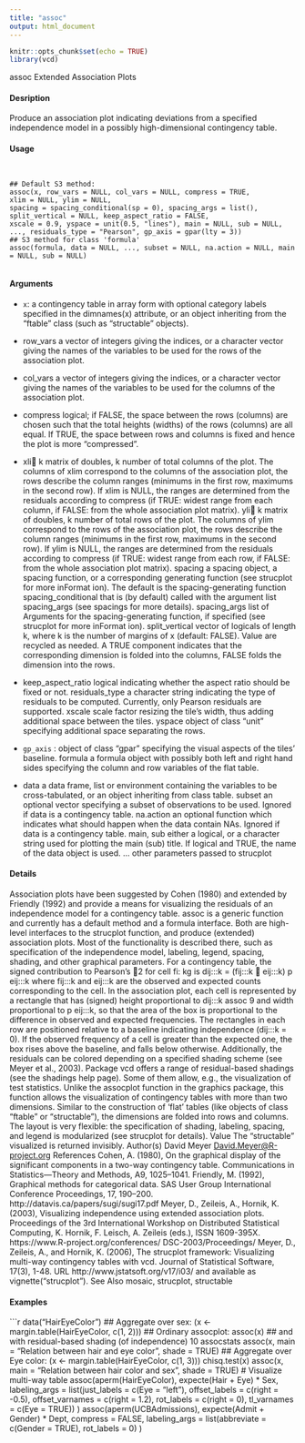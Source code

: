 ```yaml
---
title: "assoc"
output: html_document
---
```

```r
knitr::opts_chunk$set(echo = TRUE)
library(vcd)
```

assoc Extended Association Plots

#### Desription

Produce an association plot indicating deviations from a specified independence model in a possibly
high-dimensional contingency table.

#### Usage
<pre><code>

## Default S3 method:
assoc(x, row_vars = NULL, col_vars = NULL, compress = TRUE,
xlim = NULL, ylim = NULL,
spacing = spacing_conditional(sp = 0), spacing_args = list(),
split_vertical = NULL, keep_aspect_ratio = FALSE,
xscale = 0.9, yspace = unit(0.5, "lines"), main = NULL, sub = NULL,
..., residuals_type = "Pearson", gp_axis = gpar(lty = 3))
## S3 method for class 'formula'
assoc(formula, data = NULL, ..., subset = NULL, na.action = NULL, main = NULL, sub = NULL)

</code></pre>
#### Arguments

* ``x``: a contingency table in array form with optional category labels specified in the
dimnames(x) attribute, or an object inheriting from the "ftable" class (such as
"structable" objects).
* row_vars a vector of integers giving the indices, or a character vector giving the names of
the variables to be used for the rows of the association plot.
* col_vars a vector of integers giving the indices, or a character vector giving the names of
the variables to be used for the columns of the association plot.
* compress logical; if FALSE, the space between the rows (columns) are chosen such that
the total heights (widths) of the rows (columns) are all equal. If TRUE, the space between rows and columns is fixed and hence the plot is more “compressed”.
* xli k matrix of doubles, k number of total columns of the plot. The columns
of xlim correspond to the columns of the association plot, the rows describe
the column ranges (minimums in the first row, maximums in the second row).
If xlim is NULL, the ranges are determined from the residuals according to
compress (if TRUE: widest range from each column, if FALSE: from the whole
association plot matrix).
yli k matrix of doubles, k number of total rows of the plot. The columns of
ylim correspond to the rows of the association plot, the rows describe the column
ranges (minimums in the first row, maximums in the second row). If ylim
is NULL, the ranges are determined from the residuals according to compress (if
TRUE: widest range from each row, if FALSE: from the whole association plot
matrix).
spacing a spacing object, a spacing function, or a corresponding generating function
(see strucplot for more inFormat 
ion). The default is the spacing-generating
function spacing_conditional that is (by default) called with the argument
list spacing_args (see spacings for more details).
spacing_args list of Arguments
 for the spacing-generating function, if specified (see strucplot
for more inFormat 
ion).
split_vertical vector of logicals of length k, where k is the number of margins of x (default:
FALSE). 
Value 
 are recycled as needed. A TRUE component indicates that the
corresponding dimension is folded into the columns, FALSE folds the dimension
into the rows.

* keep_aspect_ratio
logical indicating whether the aspect ratio should be fixed or not.
residuals_type a character string indicating the type of residuals to be computed. Currently,
only Pearson residuals are supported.
xscale scale factor resizing the tile’s width, thus adding additional space between the
tiles.
yspace object of class "unit" specifying additional space separating the rows.
* `` gp_axis`` :   object of class "gpar" specifying the visual aspects of the tiles’ baseline.
formula a formula object with possibly both left and right hand sides specifying the column
and row variables of the flat table.
* data a data frame, list or environment containing the variables to be cross-tabulated,
or an object inheriting from class table.
subset an optional vector specifying a subset of observations to be used. Ignored if
data is a contingency table.
na.action an optional function which indicates what should happen when the data contain
NAs. Ignored if data is a contingency table.
main, sub either a logical, or a character string used for plotting the main (sub) title. If
logical and TRUE, the name of the data object is used.
... other parameters passed to strucplot

#### Details
Association plots have been suggested by Cohen (1980) and extended by Friendly (1992) and provide
a means for visualizing the residuals of an independence model for a contingency table.
assoc is a generic function and currently has a default method and a formula interface. Both are
high-level interfaces to the strucplot function, and produce (extended) association plots. Most
of the functionality is described there, such as specification of the independence model, labeling,
legend, spacing, shading, and other graphical parameters.
For a contingency table, the signed contribution to Pearson’s 2 for cell fi: kg is
dij:::k =
(fij:::k 􀀀 eij:::k)
p
eij:::k
where fij:::k and eij:::k are the observed and expected counts corresponding to the cell. In the
association plot, each cell is represented by a rectangle that has (signed) height proportional to dij:::k
assoc 9
and width proportional to p
eij:::k, so that the area of the box is proportional to the difference in
observed and expected frequencies. The rectangles in each row are positioned relative to a baseline
indicating independence (dij:::k = 0). If the observed frequency of a cell is greater than the expected
one, the box rises above the baseline, and falls below otherwise.
Additionally, the residuals can be colored depending on a specified shading scheme (see Meyer et
al., 2003). Package vcd offers a range of residual-based shadings (see the shadings help page).
Some of them allow, e.g., the visualization of test statistics.
Unlike the assocplot function in the graphics package, this function allows the visualization of
contingency tables with more than two dimensions. Similar to the construction of ‘flat’ tables (like
objects of class "ftable" or "structable"), the dimensions are folded into rows and columns.
The layout is very flexible: the specification of shading, labeling, spacing, and legend is modularized
(see strucplot for details).
Value
The "structable" visualized is returned invisibly.
Author(s)
David Meyer <David.Meyer@R-project.org>
References
Cohen, A. (1980), On the graphical display of the significant components in a two-way contingency
table. Communications in Statistics—Theory and Methods, A9, 1025–1041.
Friendly, M. (1992), Graphical methods for categorical data. SAS User Group International Conference
Proceedings, 17, 190–200. http://datavis.ca/papers/sugi/sugi17.pdf
Meyer, D., Zeileis, A., Hornik, K. (2003), Visualizing independence using extended association
plots. Proceedings of the 3rd International Workshop on Distributed Statistical Computing, K.
Hornik, F. Leisch, A. Zeileis (eds.), ISSN 1609-395X. https://www.R-project.org/conferences/
DSC-2003/Proceedings/
Meyer, D., Zeileis, A., and Hornik, K. (2006), The strucplot framework: Visualizing multi-way contingency
tables with vcd. Journal of Statistical Software, 17(3), 1-48. URL http://www.jstatsoft.org/v17/i03/
and available as vignette("strucplot").
See Also
mosaic, strucplot, structable

#### Examples
```r

data("HairEyeColor")
## Aggregate over sex:
(x <- margin.table(HairEyeColor, c(1, 2)))
## Ordinary assocplot:
assoc(x)
## and with residual-based shading (of independence)
10 assocstats
assoc(x, main = "Relation between hair and eye color", shade = TRUE)
## Aggregate over Eye color:
(x <- margin.table(HairEyeColor, c(1, 3)))
chisq.test(x)
assoc(x, main = "Relation between hair color and sex", shade = TRUE)
# Visualize multi-way table
assoc(aperm(HairEyeColor), expecte(Hair + Eye) * Sex,
labeling_args = list(just_labels = c(Eye = "left"),
offset_labels = c(right = -0.5),
offset_varnames = c(right = 1.2),
rot_labels = c(right = 0),
tl_varnames = c(Eye = TRUE))
)
assoc(aperm(UCBAdmissions), expecte(Admit + Gender) * Dept, compress = FALSE,
labeling_args = list(abbreviate = c(Gender = TRUE), rot_labels = 0)
)
